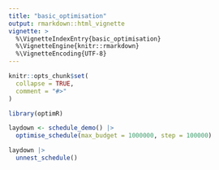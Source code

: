```yaml
---
title: "basic_optimisation"
output: rmarkdown::html_vignette
vignette: >
  %\VignetteIndexEntry{basic_optimisation}
  %\VignetteEngine{knitr::rmarkdown}
  %\VignetteEncoding{UTF-8}
---
```


```r
knitr::opts_chunk$set(
  collapse = TRUE,
  comment = "#>"
)
```

```r
library(optimR)

laydown <- schedule_demo() |> 
  optimise_schedule(max_budget = 1000000, step = 100000)

laydown |> 
  unnest_schedule()

```
